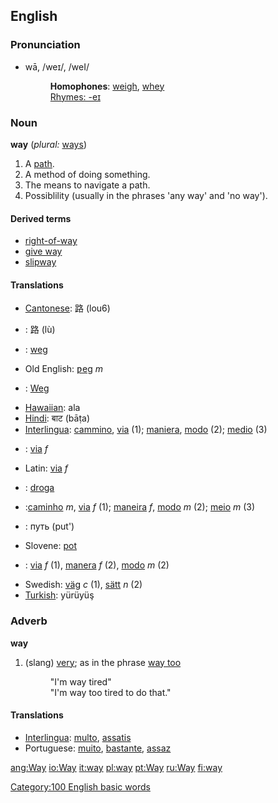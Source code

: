==English==

{{rank|how|long|am|121|way|even|say|well}}

===Pronunciation===
*wā, /weɪ/, /weI/
*:'''Homophones''': [[weigh]], [[whey]]
*:[[Rhymes:English:-eɪ|Rhymes: -eɪ]]

===Noun===
'''way''' (''plural:'' [[ways]])
#A [[path]].
#A method of doing something.
#The means to navigate a path.
#Possiblility (usually in the phrases 'any way' and 'no way').

====Derived terms====
*[[right-of-way]]
*[[give way]]
*[[slipway]]

====Translations====
*[[Cantonese]]: 路 (lou6)
*{{zh}}: 路 (lù)
*{{nl}}: [[weg]]
*Old English: [[ƿeg]] ''m''
*{{de}}: [[Weg]]
*[[Hawaiian]]: ala
*[[Hindi]]: बाट (bāṭa)
*[[Interlingua]]: [[cammino]], [[via]] (1); [[maniera]], [[modo]] (2); [[medio]] (3)
*{{it}}: [[via]]  ''f''
*Latin: [[via]] ''f''
*{{pl}}: [[droga]]
*{{pt}}:[[caminho]] ''m'', [[via]] ''f'' (1); [[maneira]] ''f'', [[modo]] ''m'' (2); [[meio]] ''m'' (3)
*{{ru}}:  путь (put')
*Slovene: [[pot]]
*{{es}}: [[via]] ''f'' (1), [[manera]] ''f'' (2), [[modo]] ''m'' (2)
*Swedish: [[väg]] ''c'' (1),  [[sätt]] ''n'' (2)
*[[Turkish]]: yürüyüş

===Adverb===
'''way'''
# (slang) [[very]]; as in the phrase [[way too]]
#:"I'm way tired"
#:"I'm way too tired to do that."

====Translations====
*[[Interlingua]]: [[multo]], [[assatis]]
*Portuguese: [[muito]], [[bastante]], [[assaz]]

[[Category:100 English basic words]]

[[ang:Way]]
[[io:Way]]
[[it:way]]
[[pl:way]]
[[pt:Way]]
[[ru:Way]]
[[fi:way]]